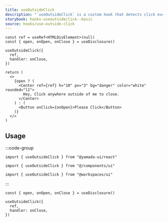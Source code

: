 ```yaml
---
title: useOutsideClick
description: "`useOutsideClick` is a custom hook that detects click events outside of an element."
storybook: hooks-useoutsideclick--basic
source: hooks/use-outside-click
---
```


```tsx preview functional client
const ref = useRef<HTMLDivElement>(null)
const { open, onOpen, onClose } = useDisclosure()

useOutsideClick({
  ref,
  handler: onClose,
})

return (
  <>
    {open ? (
      <Center ref={ref} h="10" px="3" bg="danger" color="white" rounded="l2">
        Hey, Click anywhere outside of me to close.
      </Center>
    ) : (
      <Button onClick={onOpen}>Please Click</Button>
    )}
  </>
)
```

## Usage

:::code-group

```tsx [package]
import { useOutsideClick } from "@yamada-ui/react"
```

```tsx [alias]
import { useOutsideClick } from "@/components/ui"
```

```tsx [monorepo]
import { useOutsideClick } from "@workspaces/ui"
```

:::

```tsx
const { open, onOpen, onClose } = useDisclosure()

useOutsideClick({
  ref,
  handler: onClose,
})
```
